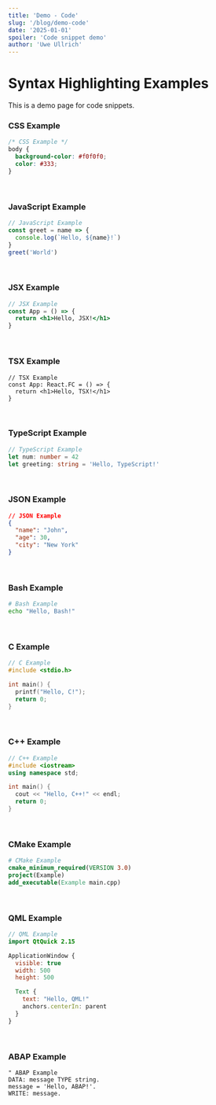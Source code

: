 ```yaml
---
title: 'Demo - Code'
slug: '/blog/demo-code'
date: '2025-01-01'
spoiler: 'Code snippet demo'
author: 'Uwe Ullrich'
---
```


# Syntax Highlighting Examples

This is a demo page for code snippets.

### CSS Example

```css
/* CSS Example */
body {
  background-color: #f0f0f0;
  color: #333;
}
```

<br />

### JavaScript Example

```javascript
// JavaScript Example
const greet = name => {
  console.log(`Hello, ${name}!`)
}
greet('World')
```

<br />

### JSX Example

```jsx
// JSX Example
const App = () => {
  return <h1>Hello, JSX!</h1>
}
```

<br />

### TSX Example

```tsx
// TSX Example
const App: React.FC = () => {
  return <h1>Hello, TSX!</h1>
}
```

<br />

### TypeScript Example

```typescript
// TypeScript Example
let num: number = 42
let greeting: string = 'Hello, TypeScript!'
```

<br />

### JSON Example

```json
// JSON Example
{
  "name": "John",
  "age": 30,
  "city": "New York"
}
```

<br />

### Bash Example

```bash
# Bash Example
echo "Hello, Bash!"
```

<br />

### C Example

```c
// C Example
#include <stdio.h>

int main() {
  printf("Hello, C!");
  return 0;
}
```

<br />

### C++ Example

```cpp
// C++ Example
#include <iostream>
using namespace std;

int main() {
  cout << "Hello, C++!" << endl;
  return 0;
}
```

<br />

### CMake Example

```cmake
# CMake Example
cmake_minimum_required(VERSION 3.0)
project(Example)
add_executable(Example main.cpp)
```

<br />

### QML Example

```qml
// QML Example
import QtQuick 2.15

ApplicationWindow {
  visible: true
  width: 500
  height: 500

  Text {
    text: "Hello, QML!"
    anchors.centerIn: parent
  }
}
```

<br />

### ABAP Example

```abap
" ABAP Example
DATA: message TYPE string.
message = 'Hello, ABAP!'.
WRITE: message.
```
